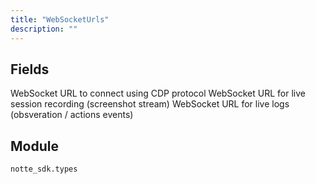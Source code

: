 ```yaml
---
title: "WebSocketUrls"
description: ""
---
```




## Fields

<ParamField path="cdp" type="str" required>
  WebSocket URL to connect using CDP protocol
</ParamField>

<ParamField path="recording" type="str" required>
  WebSocket URL for live session recording (screenshot stream)
</ParamField>

<ParamField path="logs" type="str" required>
  WebSocket URL for live logs (obsveration / actions events)
</ParamField>


## Module

`notte_sdk.types`
